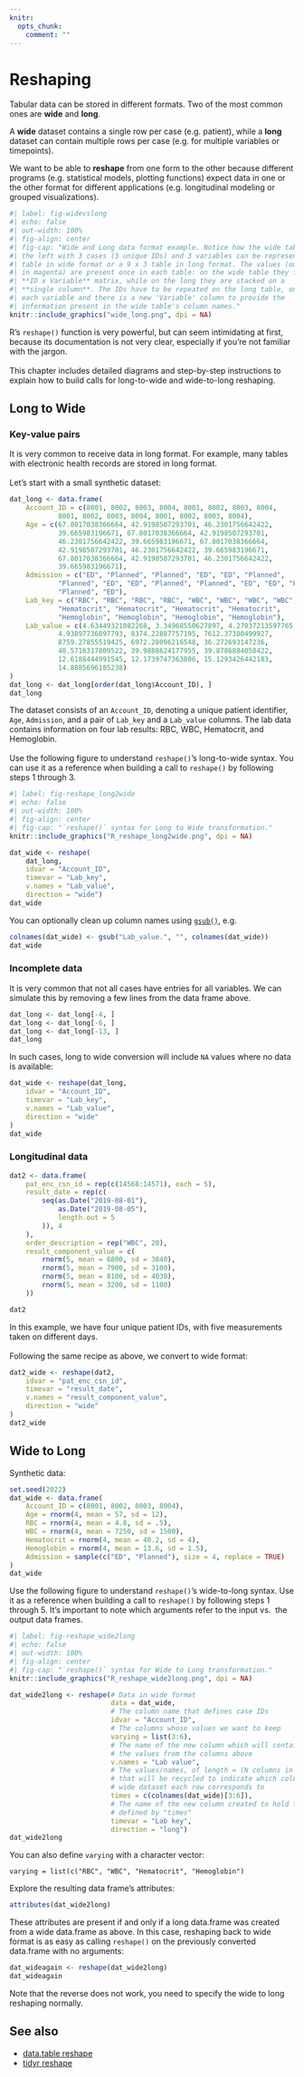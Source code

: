 ```yaml
---
knitr:
  opts_chunk:
    comment: ""
---
```

# Reshaping {#sec-dfreshape}

Tabular data can be stored in different formats. Two of the most common ones are 
**wide** and **long**. 

::: callout-note
A **wide** dataset contains a single row per case (e.g. patient), while a 
**long ** dataset can contain multiple rows per case (e.g. for multiple 
variables or timepoints).
:::

We want to be able to **reshape** from one form to the other because different 
programs (e.g. statistical models, plotting functions) expect data in one or the 
other format for different applications (e.g. longitudinal modeling or grouped 
visualizations).
<br>

```r
#| label: fig-widevslong
#| echo: false
#| out-width: 100%
#| fig-align: center
#| fig-cap: "Wide and Long data format example. Notice how the wide table on
#| the left with 3 cases (3 unique IDs) and 3 variables can be represented as a 3 x 4
#| table in wide format or a 9 x 3 table in long format. The values (outlined 
#| in magenta) are present once in each table: on the wide table they form an 
#| **ID x Variable** matrix, while on the long they are stacked on a 
#| **single column**. The IDs have to be repeated on the long table, once for 
#| each variable and there is a new 'Variable' column to provide the 
#| information present in the wide table's column names."
knitr::include_graphics("wide_long.png", dpi = NA)
```

R's `reshape()` function is very powerful, but can seem intimidating at first,
because its documentation is not very clear, especially if you're not familiar
with the jargon.
<br><br>
This chapter includes detailed diagrams and step-by-step instructions to 
explain how to build calls for long-to-wide and wide-to-long reshaping.

## Long to Wide

### Key-value pairs

It is very common to receive data in long format. For example, many tables with 
electronic health records are stored in long format.
<br><br>
Let's start with a small synthetic dataset:

```r
dat_long <- data.frame(
    Account_ID = c(8001, 8002, 8003, 8004, 8001, 8002, 8003, 8004, 
            8001, 8002, 8003, 8004, 8001, 8002, 8003, 8004), 
    Age = c(67.8017038366664, 42.9198507293701, 46.2301756642422, 
            39.665983196671, 67.8017038366664, 42.9198507293701, 
            46.2301756642422, 39.665983196671, 67.8017038366664, 
            42.9198507293701, 46.2301756642422, 39.665983196671, 
            67.8017038366664, 42.9198507293701, 46.2301756642422, 
            39.665983196671), 
    Admission = c("ED", "Planned", "Planned", "ED", "ED", "Planned", 
            "Planned", "ED", "ED", "Planned", "Planned", "ED", "ED", "Planned", 
            "Planned", "ED"), 
    Lab_key = c("RBC", "RBC", "RBC", "RBC", "WBC", "WBC", "WBC", "WBC", 
            "Hematocrit", "Hematocrit", "Hematocrit", "Hematocrit", 
            "Hemoglobin", "Hemoglobin", "Hemoglobin", "Hemoglobin"), 
    Lab_value = c(4.63449321082268, 3.34968550627897, 4.27037213597765, 
            4.93897736897793, 8374.22887757195, 7612.37380499927, 
            8759.27855519425, 6972.28096216548, 36.272693147236, 
            40.5716317809522, 39.9888624177955, 39.8786884058422, 
            12.6188444991545, 12.1739747363806, 15.1293426442183, 
            14.8885696185238)
)
dat_long <- dat_long[order(dat_long$Account_ID), ]
dat_long
```

The dataset consists of an `Account_ID`, denoting a unique patient identifier,
`Age`, `Admission`, and a pair of `Lab_key` and a `Lab_value` columns. The lab
data contains information on four lab results: RBC, WBC, Hematocrit, and
Hemoglobin.
<br><br>
Use the following figure to understand `reshape()`'s long-to-wide syntax. You 
can use it as a reference when building a call to `reshape()` by following 
steps 1 through 3.

```r
#| label: fig-reshape_long2wide
#| echo: false
#| out-width: 100%
#| fig-align: center
#| fig-cap: "`reshape()` syntax for Long to Wide transformation."
knitr::include_graphics("R_reshape_long2wide.png", dpi = NA)
```

```r
dat_wide <- reshape(
    dat_long,
    idvar = "Account_ID",
    timevar = "Lab_key",
    v.names = "Lab_value",
    direction = "wide")
dat_wide
```

You can optionally clean up column names using [`gsub()`](Strings.qmd#gsub), e.g.

```r
colnames(dat_wide) <- gsub("Lab_value.", "", colnames(dat_wide))
dat_wide
```

### Incomplete data

It is very common that not all cases have entries for all variables.
We can simulate this by removing a few lines from the data frame above.


```r
dat_long <- dat_long[-4, ]
dat_long <- dat_long[-6, ]
dat_long <- dat_long[-13, ]
dat_long
```

In such cases, long to wide conversion will include `NA` values where no data is
available:

```r
dat_wide <- reshape(dat_long,
    idvar = "Account_ID",
    timevar = "Lab_key",
    v.names = "Lab_value",
    direction = "wide"
)
dat_wide
```

### Longitudinal data

```r
dat2 <- data.frame(
    pat_enc_csn_id = rep(c(14568:14571), each = 5),
    result_date = rep(c(
        seq(as.Date("2019-08-01"),
            as.Date("2019-08-05"),
            length.out = 5
        )), 4
    ),
    order_description = rep("WBC", 20),
    result_component_value = c(
        rnorm(5, mean = 6800, sd = 3840),
        rnorm(5, mean = 7900, sd = 3100),
        rnorm(5, mean = 8100, sd = 4030),
        rnorm(5, mean = 3200, sd = 1100)
    ))

dat2
```

In this example, we have four unique patient IDs, with five measurements taken
on different days.
<br><br>
Following the same recipe as above, we convert to wide format:

```r
dat2_wide <- reshape(dat2,
    idvar = "pat_enc_csn_id",
    timevar = "result_date",
    v.names = "result_component_value",
    direction = "wide"
)
dat2_wide
```

## Wide to Long

Synthetic data:

```r
set.seed(2022)
dat_wide <- data.frame(
    Account_ID = c(8001, 8002, 8003, 8004),
    Age = rnorm(4, mean = 57, sd = 12),
    RBC = rnorm(4, mean = 4.8, sd = .5),
    WBC = rnorm(4, mean = 7250, sd = 1500),
    Hematocrit = rnorm(4, mean = 40.2, sd = 4),
    Hemoglobin = rnorm(4, mean = 13.6, sd = 1.5),
    Admission = sample(c("ED", "Planned"), size = 4, replace = TRUE)
)
dat_wide
```

Use the following figure to understand `reshape()`'s wide-to-long syntax.
Use it as a reference when building a call to `reshape()` by following 
steps 1 through 5. It's important to note which arguments refer to the input vs. 
the output data frames.

```r
#| label: fig-reshape_wide2long
#| echo: false
#| out-width: 100%
#| fig-align: center
#| fig-cap: "`reshape()` syntax for Wide to Long transformation."
knitr::include_graphics("R_reshape_wide2long.png", dpi = NA)
```

```r
dat_wide2long <- reshape(# Data in wide format
                         data = dat_wide,
                         # The column name that defines case IDs
                         idvar = "Account_ID",
                         # The columns whose values we want to keep
                         varying = list(3:6),
                         # The name of the new column which will contain all 
                         # the values from the columns above
                         v.names = "Lab value",
                         # The values/names, of length = (N columns in "varying"), 
                         # that will be recycled to indicate which column from the 
                         # wide dataset each row corresponds to
                         times = c(colnames(dat_wide)[3:6]),
                         # The name of the new column created to hold the values 
                         # defined by "times"
                         timevar = "Lab key",                  
                         direction = "long")
dat_wide2long
```

You can also define `varying` with a character vector:

`varying = list(c("RBC", "WBC", "Hematocrit", "Hemoglobin")`  

Explore the resulting data frame's attributes:

```r
attributes(dat_wide2long)
```

These attributes are present if and only if a long data.frame was created from 
a wide data.frame as above. In this case, reshaping back to wide format is as 
easy as calling `reshape()` on the previously converted data.frame with no 
arguments:

```r
dat_wideagain <- reshape(dat_wide2long)
dat_wideagain
```

Note that the reverse does not work, you need to specify the wide to long 
reshaping normally.

## See also

- [data.table reshape](#sec-dtreshape)
- [tidyr reshape](#sec-tidyrreshape)
